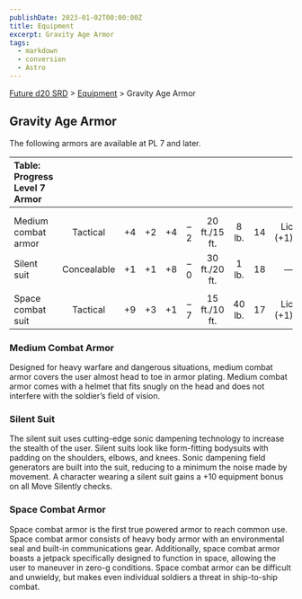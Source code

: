 ```yaml
---
publishDate: 2023-01-02T00:00:00Z
title: Equipment
excerpt: Gravity Age Armor
tags:
  - markdown
  - conversion
  - Astro
---
```






[Future d20 SRD](/#futureD20) > [Equipment](future-d20-srd-equipment-index) > Gravity Age Armor




## Gravity Age Armor


The following armors are available at PL 7 and later.


| Table: Progress Level 7 Armor |  |  |  |  |  |  |  |  |  |
| :------------------------------- | :--: | :--: | :--: | :--: | :--: | :--: | :--: | :--: | --: |
|  |  |  |  |  |  |  |  |  |  |
|  |  |  |  |  |  |  |  |  |  |
| Medium combat armor | Tactical | +4 | +2 | +4 | –2 | 20 ft./15 ft. | 8 lb. | 14 | Lic (+1) |
| Silent suit | Concealable | +1 | +1 | +8 | –0 | 30 ft./20 ft. | 1 lb. | 18 | — |
|  |  |  |  |  |  |  |  |  |  |
| Space combat suit | Tactical | +9 | +3 | +1 | –7 | 15 ft./10 ft. | 40 lb. | 17 | Lic (+1) |



### Medium Combat Armor


Designed for heavy warfare and dangerous situations, medium combat armor covers the user almost head to toe in armor plating. Medium combat armor comes with a helmet that fits snugly on the head and does not interfere with the soldier’s field of vision.


### Silent Suit


The silent suit uses cutting-edge sonic dampening technology to increase the stealth of the user. Silent suits look like form-fitting bodysuits with padding on the shoulders, elbows, and knees. Sonic dampening field generators are built into the suit, reducing to a minimum the noise made by movement. A character wearing a silent suit gains a +10 equipment bonus on all Move Silently checks.


### Space Combat Armor


Space combat armor is the first true powered armor to reach common use. Space combat armor consists of heavy body armor with an environmental seal and built-in communications gear. Additionally, space combat armor boasts a jetpack specifically designed to function in space, allowing the user to maneuver in zero-g conditions. Space combat armor can be difficult and unwieldy, but makes even individual soldiers a threat in ship-to-ship combat.



